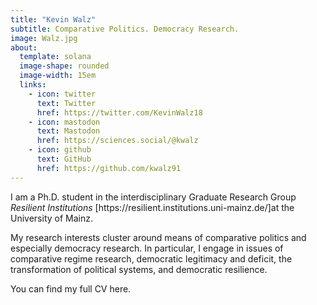 ```yaml
---
title: "Kevin Walz"
subtitle: Comparative Politics. Democracy Research. 
image: Walz.jpg
about: 
  template: solana
  image-shape: rounded
  image-width: 15em
  links:
    - icon: twitter
      text: Twitter
      href: https://twitter.com/KevinWalz18
    - icon: mastodon
      text: Mastodon
      href: https://sciences.social/@kwalz
    - icon: github
      text: GitHub
      href: https://github.com/kwalz91
---
```


I am a Ph.D. student in the interdisciplinary Graduate Research Group *Resilient Institutions* \[https://resilient.institutions.uni-mainz.de/\]at the University of Mainz.

My research interests cluster around means of comparative politics and especially democracy research. In particular, I engage in issues of comparative regime research, democratic legitimacy and deficit, the transformation of political systems, and democratic resilience.

You can find my full CV here.
